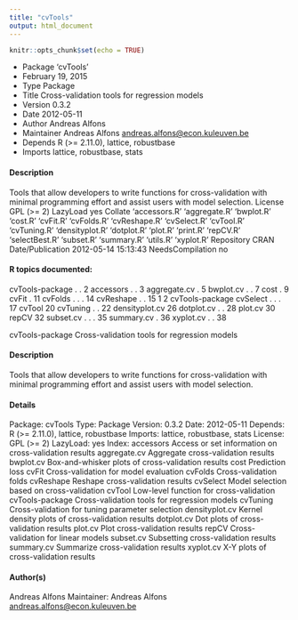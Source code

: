 ```yaml
---
title: "cvTools"
output: html_document
---
```


```r
knitr::opts_chunk$set(echo = TRUE)
```

* Package 'cvTools'
* February 19, 2015
* Type Package
* Title Cross-validation tools for regression models
* Version 0.3.2
* Date 2012-05-11
* Author Andreas Alfons
* Maintainer Andreas Alfons <andreas.alfons@econ.kuleuven.be>
* Depends R (>= 2.11.0), lattice, robustbase
* Imports lattice, robustbase, stats

#### Description 
 Tools that allow developers to write functions for
cross-validation with minimal programming effort and assist
users with model selection.
License GPL (>= 2)
LazyLoad yes
Collate 'accessors.R' 'aggregate.R' 'bwplot.R' 'cost.R' 'cvFit.R' 'cvFolds.R' 'cvReshape.R' 'cvSelect.R' 'cvTool.R' 'cvTuning.R'
'densityplot.R' 'dotplot.R' 'plot.R' 'print.R' 'repCV.R' 'selectBest.R' 'subset.R' 'summary.R' 'utils.R' 'xyplot.R'
Repository CRAN
Date/Publication 2012-05-14 15:13:43
NeedsCompilation no

#### R topics documented:
cvTools-package          . . 2
accessors           . . 3
aggregate.cv           . 5
bwplot.cv           . . 7
cost            . 9
cvFit            . 11
cvFolds           . . . 14
cvReshape           . . 15
1
2 cvTools-package
cvSelect           . . . 17
cvTool            20
cvTuning           . . 22
densityplot.cv           26
dotplot.cv           . . 28
plot.cv            30
repCV            32
subset.cv           . . . 35
summary.cv           . 36
xyplot.cv           . . 38

cvTools-package Cross-validation tools for regression models

#### Description 

Tools that allow developers to write functions for cross-validation with minimal programming effort
and assist users with model selection.

#### Details 

Package: cvTools
Type: Package
Version: 0.3.2
Date: 2012-05-11
Depends: R (>= 2.11.0), lattice, robustbase
Imports: lattice, robustbase, stats
License: GPL (>= 2)
LazyLoad: yes
Index:
accessors Access or set information on cross-validation
results
aggregate.cv Aggregate cross-validation results
bwplot.cv Box-and-whisker plots of cross-validation
results
cost Prediction loss
cvFit Cross-validation for model evaluation
cvFolds Cross-validation folds
cvReshape Reshape cross-validation results
cvSelect Model selection based on cross-validation
cvTool Low-level function for cross-validation
cvTools-package Cross-validation tools for regression models
cvTuning Cross-validation for tuning parameter selection
densityplot.cv Kernel density plots of cross-validation
results
dotplot.cv Dot plots of cross-validation results
plot.cv Plot cross-validation results
repCV Cross-validation for linear models
subset.cv Subsetting cross-validation results
summary.cv Summarize cross-validation results
xyplot.cv X-Y plots of cross-validation results

#### Author(s)
Andreas Alfons
Maintainer: Andreas Alfons <andreas.alfons@econ.kuleuven.be>
